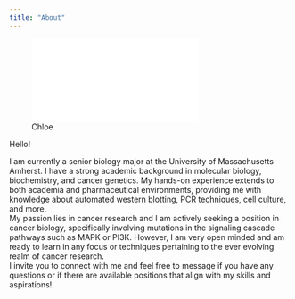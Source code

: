 ```yaml
---
title: "About"
---
```


![Chloe](images/Chloe.pdf)

Hello!

I am currently a senior biology major at the University of Massachusetts Amherst. I have a strong academic background in molecular biology, biochemistry, and cancer genetics. My hands-on experience extends to both academia and pharmaceutical environments, providing me with knowledge about automated western blotting, PCR techniques, cell culture, and more.\
My passion lies in cancer research and I am actively seeking a position in cancer biology, specifically involving mutations in the signaling cascade pathways such as MAPK or PI3K. However, I am very open minded and am ready to learn in any focus or techniques pertaining to the ever evolving realm of cancer research.\
I invite you to connect with me and feel free to message if you have any questions or if there are available positions that align with my skills and aspirations!
